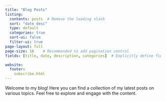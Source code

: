 ```yaml
---
title: "Blog Posts"
listing:
  contents: posts  # Remove the leading slash
  sort: "date desc"
  type: default
  categories: true
  sort-ui: false
  filter-ui: true
page-layout: full
page-size: 10    # Recommended to add pagination control
fields: [title, date, description, categories]  # Explicitly define fields

website:
  footer:
    subscribe.html
---
```


Welcome to my blog! Here you can find a collection of my latest posts on various topics. Feel free to explore and engage with the content.


